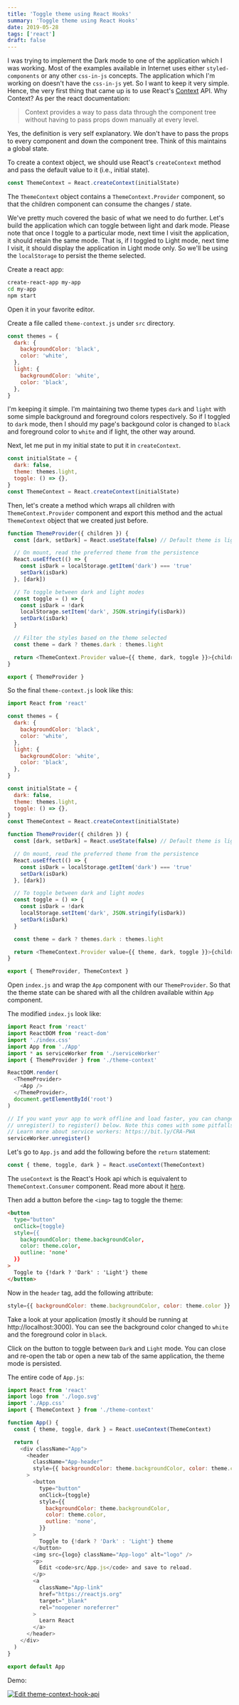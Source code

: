 ```yaml
---
title: 'Toggle theme using React Hooks'
summary: 'Toggle theme using React Hooks'
date: 2019-05-28
tags: ['react']
draft: false
---
```


I was trying to implement the Dark mode to one of the application which I was working. Most of the examples available in Internet uses either `styled-components` or any other `css-in-js` concepts. The application which I'm working on doesn't have the `css-in-js` yet. So I want to keep it very simple. Hence, the very first thing that came up is to use React's [Context](https://reactjs.org/docs/context.html) API. Why Context? As per the react documentation:

> Context provides a way to pass data through the component tree without having to pass props down manually at every level.

Yes, the definition is very self explanatory. We don't have to pass the props to every component and down the component tree. Think of this maintains a global state.

To create a context object, we should use React's `createContext` method and pass the default value to it (i.e., initial state).

```javascript
const ThemeContext = React.createContext(initialState)
```

The `ThemeContext` object contains a `ThemeContext.Provider` component, so that the children component can consume the changes / state.

We've pretty much covered the basic of what we need to do further. Let's build the application which can toggle between light and dark mode. Please note that once I toggle to a particular mode, next time I visit the application, it should retain the same mode. That is, if I toggled to Light mode, next time I visit, it should display the application in Light mode only. So we'll be using the `localStorage` to persist the theme selected.

Create a react app:

```bash
create-react-app my-app
cd my-app
npm start
```

Open it in your favorite editor.

Create a file called `theme-context.js` under `src` directory.

```javascript
const themes = {
  dark: {
    backgroundColor: 'black',
    color: 'white',
  },
  light: {
    backgroundColor: 'white',
    color: 'black',
  },
}
```

I'm keeping it simple. I'm maintaining two theme types `dark` and `light` with some simple background and foreground colors respectively. So if I toggled to `dark` mode, then I should my page's backgound color is changed to `black` and foreground color to `white` and if light, the other way around.

Next, let me put in my initial state to put it in `createContext`.

```javascript
const initialState = {
  dark: false,
  theme: themes.light,
  toggle: () => {},
}
const ThemeContext = React.createContext(initialState)
```

Then, let's create a method which wraps all children with `ThemeContext.Provider` component and export this method and the actual `ThemeContext` object that we created just before.

```javascript
function ThemeProvider({ children }) {
  const [dark, setDark] = React.useState(false) // Default theme is light

  // On mount, read the preferred theme from the persistence
  React.useEffect(() => {
    const isDark = localStorage.getItem('dark') === 'true'
    setDark(isDark)
  }, [dark])

  // To toggle between dark and light modes
  const toggle = () => {
    const isDark = !dark
    localStorage.setItem('dark', JSON.stringify(isDark))
    setDark(isDark)
  }

  // Filter the styles based on the theme selected
  const theme = dark ? themes.dark : themes.light

  return <ThemeContext.Provider value={{ theme, dark, toggle }}>{children}</ThemeContext.Provider>
}

export { ThemeProvider }
```

So the final `theme-context.js` look like this:

```javascript
import React from 'react'

const themes = {
  dark: {
    backgroundColor: 'black',
    color: 'white',
  },
  light: {
    backgroundColor: 'white',
    color: 'black',
  },
}

const initialState = {
  dark: false,
  theme: themes.light,
  toggle: () => {},
}
const ThemeContext = React.createContext(initialState)

function ThemeProvider({ children }) {
  const [dark, setDark] = React.useState(false) // Default theme is light

  // On mount, read the preferred theme from the persistence
  React.useEffect(() => {
    const isDark = localStorage.getItem('dark') === 'true'
    setDark(isDark)
  }, [dark])

  // To toggle between dark and light modes
  const toggle = () => {
    const isDark = !dark
    localStorage.setItem('dark', JSON.stringify(isDark))
    setDark(isDark)
  }

  const theme = dark ? themes.dark : themes.light

  return <ThemeContext.Provider value={{ theme, dark, toggle }}>{children}</ThemeContext.Provider>
}

export { ThemeProvider, ThemeContext }
```

Open `index.js` and wrap the `App` component with our `ThemeProvider`. So that the theme state can be shared with all the children available within `App` component.

The modified `index.js` look like:

```javascript
import React from 'react'
import ReactDOM from 'react-dom'
import './index.css'
import App from './App'
import * as serviceWorker from './serviceWorker'
import { ThemeProvider } from './theme-context'

ReactDOM.render(
  <ThemeProvider>
    <App />
  </ThemeProvider>,
  document.getElementById('root')
)

// If you want your app to work offline and load faster, you can change
// unregister() to register() below. Note this comes with some pitfalls.
// Learn more about service workers: https://bit.ly/CRA-PWA
serviceWorker.unregister()
```

Let's go to `App.js` and add the following before the `return` statement:

```javascript
const { theme, toggle, dark } = React.useContext(ThemeContext)
```

The `useContext` is the React's Hook api which is equivalent to `ThemeContext.Consumer` component. Read more about it [here](https://reactjs.org/docs/hooks-reference.html#usecontext).

Then add a button before the `<img>` tag to toggle the theme:

```html
<button
  type="button"
  onClick={toggle}
  style={{
    backgroundColor: theme.backgroundColor,
    color: theme.color,
    outline: 'none'
  }}
>
  Toggle to {!dark ? 'Dark' : 'Light'} theme
</button>
```

Now in the `header` tag, add the following attribute:

```javascript
style={{ backgroundColor: theme.backgroundColor, color: theme.color }}

```

Take a look at your application (mostly it should be running at http://localhost:3000). You can see the background color changed to `white` and the foreground color in `black`.

Click on the button to toggle between `Dark` and `Light` mode. You can close and re-open the tab or open a new tab of the same application, the theme mode is persisted.

The entire code of `App.js`:

```javascript
import React from 'react'
import logo from './logo.svg'
import './App.css'
import { ThemeContext } from './theme-context'

function App() {
  const { theme, toggle, dark } = React.useContext(ThemeContext)

  return (
    <div className="App">
      <header
        className="App-header"
        style={{ backgroundColor: theme.backgroundColor, color: theme.color }}
      >
        <button
          type="button"
          onClick={toggle}
          style={{
            backgroundColor: theme.backgroundColor,
            color: theme.color,
            outline: 'none',
          }}
        >
          Toggle to {!dark ? 'Dark' : 'Light'} theme
        </button>
        <img src={logo} className="App-logo" alt="logo" />
        <p>
          Edit <code>src/App.js</code> and save to reload.
        </p>
        <a
          className="App-link"
          href="https://reactjs.org"
          target="_blank"
          rel="noopener noreferrer"
        >
          Learn React
        </a>
      </header>
    </div>
  )
}

export default App
```

Demo:

[![Edit theme-context-hook-api](https://codesandbox.io/static/img/play-codesandbox.svg)](https://codesandbox.io/s/themecontexthookapi-uumsb?autoresize=1&fontsize=14&module=%2Fsrc%2FApp.js&view=preview)
